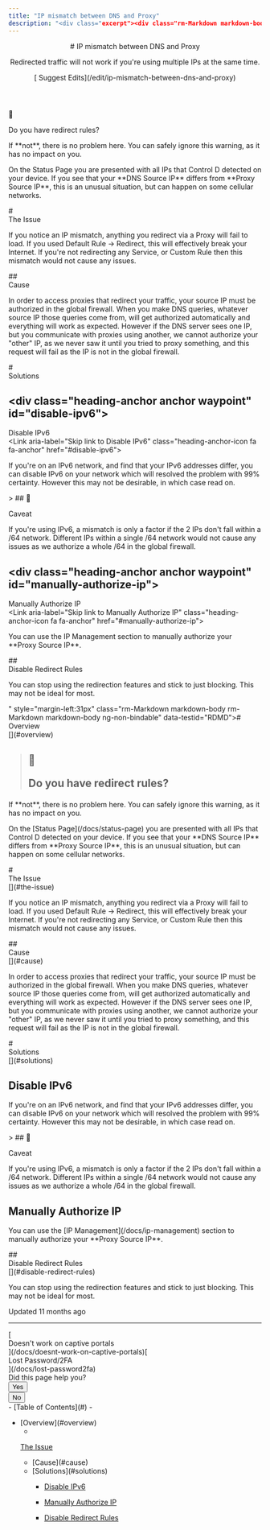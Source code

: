 ```yaml
---
title: "IP mismatch between DNS and Proxy"
description: "<div class="excerpt"><div class="rm-Markdown markdown-body" data-testid="RDMD"><p>Redirected traffic will not work if you're using multiple IPs at the same time.</p></div></div></div><div class="col-xs-3">[<i aria-hidden="true" class="icon icon-edit"></i> Suggest Edits](/edit/ip-mismatch-between-dns-and-proxy)</div></div></header><div class="grid-container-fluid" id="content-container"><section class="content-body grid-75"><div dehydrated="# <div class=&quot;heading-anchor anchor waypoint&quot; id=&quot;overview&quot;></div><div class=&quot;heading-text&quot;><div id=&quot;section-overview&quot; class=&quot;heading-anchor_backwardsCompatibility&quot;></div>Overview</div><Link aria-label=&quot;Skip link to Overview&quot; class=&quot;heading-anchor-icon fa fa-anchor&quot; href=&quot;#overview&quot;></Link>"
---
```


<header id="content-head"><div class="row clearfix"><div class="col-xs-9"># IP mismatch between DNS and Proxy

<div class="excerpt"><div class="rm-Markdown markdown-body" data-testid="RDMD"><p>Redirected traffic will not work if you're using multiple IPs at the same time.</p></div></div></div><div class="col-xs-3">[<i aria-hidden="true" class="icon icon-edit"></i> Suggest Edits](/edit/ip-mismatch-between-dns-and-proxy)</div></div></header><div class="grid-container-fluid" id="content-container"><section class="content-body grid-75"><div dehydrated="# <div class=&quot;heading-anchor anchor waypoint&quot; id=&quot;overview&quot;></div><div class=&quot;heading-text&quot;><div id=&quot;section-overview&quot; class=&quot;heading-anchor_backwardsCompatibility&quot;></div>Overview</div><Link aria-label=&quot;Skip link to Overview&quot; class=&quot;heading-anchor-icon fa fa-anchor&quot; href=&quot;#overview&quot;></Link>

> ## <span class=&quot;callout-icon&quot;>🚧</span><p>Do you have redirect rules?</p>

<p>If **not**, there is no problem here. You can safely ignore this warning, as it has no impact on you.</p>

<p>On the <Link href=&quot;/docs/status-page&quot; target=&quot;&quot; title=&quot;&quot; class=&quot;doc-link&quot; data-sidebar=&quot;status-page&quot;>Status Page</Link> you are presented with all IPs that Control D detected on your device. If you see that your **DNS Source IP** differs from **Proxy Source IP**, this is an unusual situation, but can happen on some cellular networks. </p>
# <div class=&quot;heading-anchor anchor waypoint&quot; id=&quot;the-issue&quot;></div><div class=&quot;heading-text&quot;><div id=&quot;section-the-issue&quot; class=&quot;heading-anchor_backwardsCompatibility&quot;></div>The Issue</div><Link aria-label=&quot;Skip link to The Issue&quot; class=&quot;heading-anchor-icon fa fa-anchor&quot; href=&quot;#the-issue&quot;></Link>

<p>If you notice an IP mismatch, anything you redirect via a Proxy will fail to load. If you used Default Rule -> Redirect, this will effectively break your Internet. If you&#x27;re not redirecting any Service, or Custom Rule then this mismatch would not cause any issues. </p>
## <div class=&quot;heading-anchor anchor waypoint&quot; id=&quot;cause&quot;></div><div class=&quot;heading-text&quot;><div id=&quot;section-cause&quot; class=&quot;heading-anchor_backwardsCompatibility&quot;></div>Cause</div><Link aria-label=&quot;Skip link to Cause&quot; class=&quot;heading-anchor-icon fa fa-anchor&quot; href=&quot;#cause&quot;></Link>

<p>In order to access proxies that redirect your traffic, your source IP must be authorized in the global firewall. When you make DNS queries, whatever source IP those queries come from, will get authorized automatically and everything will work as expected. However if the DNS server sees one IP, but you communicate with proxies using another, we cannot authorize your &quot;other&quot; IP, as we never saw it until you tried to proxy something, and this request will fail as the IP is not in the global firewall. </p>
# <div class=&quot;heading-anchor anchor waypoint&quot; id=&quot;solutions&quot;></div><div class=&quot;heading-text&quot;><div id=&quot;section-solutions&quot; class=&quot;heading-anchor_backwardsCompatibility&quot;></div>Solutions</div><Link aria-label=&quot;Skip link to Solutions&quot; class=&quot;heading-anchor-icon fa fa-anchor&quot; href=&quot;#solutions&quot;></Link>

## <div class=&quot;heading-anchor anchor waypoint&quot; id=&quot;disable-ipv6&quot;></div><div class=&quot;heading-text&quot;><div id=&quot;section-disable-i-pv-6&quot; class=&quot;heading-anchor_backwardsCompatibility&quot;></div>Disable IPv6</div><Link aria-label=&quot;Skip link to Disable IPv6&quot; class=&quot;heading-anchor-icon fa fa-anchor&quot; href=&quot;#disable-ipv6&quot;></Link>

<p>If you&#x27;re on an IPv6 network, and find that your IPv6 addresses differ, you can disable IPv6 on your network which will resolved the problem with 99% certainty. However this may not be desirable, in which case read on.</p>
> ## <span class=&quot;callout-icon&quot;>📘</span><p>Caveat</p>

<p>If you&#x27;re using IPv6, a mismatch is only a factor if the 2 IPs don&#x27;t fall within a /64 network. Different IPs within a single /64 network would not cause any issues as we authorize a whole /64 in the global firewall.</p>

## <div class=&quot;heading-anchor anchor waypoint&quot; id=&quot;manually-authorize-ip&quot;></div><div class=&quot;heading-text&quot;><div id=&quot;section-manually-authorize-ip&quot; class=&quot;heading-anchor_backwardsCompatibility&quot;></div>Manually Authorize IP</div><Link aria-label=&quot;Skip link to Manually Authorize IP&quot; class=&quot;heading-anchor-icon fa fa-anchor&quot; href=&quot;#manually-authorize-ip&quot;></Link>

<p>You can use the <Link href=&quot;/docs/ip-management&quot; target=&quot;&quot; title=&quot;&quot; class=&quot;doc-link&quot; data-sidebar=&quot;ip-management&quot;>IP Management</Link> section to manually authorize your **Proxy Source IP**.</p>
## <div class=&quot;heading-anchor anchor waypoint&quot; id=&quot;disable-redirect-rules&quot;></div><div class=&quot;heading-text&quot;><div id=&quot;section-disable-redirect-rules&quot; class=&quot;heading-anchor_backwardsCompatibility&quot;></div>Disable Redirect Rules</div><Link aria-label=&quot;Skip link to Disable Redirect Rules&quot; class=&quot;heading-anchor-icon fa fa-anchor&quot; href=&quot;#disable-redirect-rules&quot;></Link>

<p>You can stop using the redirection features and stick to just blocking. This may not be ideal for most.</p>" style="margin-left:31px" class="rm-Markdown markdown-body rm-Markdown markdown-body ng-non-bindable" data-testid="RDMD"># <div class="heading-anchor anchor waypoint" id="overview"></div><div class="heading-text"><div id="section-overview" class="heading-anchor_backwardsCompatibility"></div>Overview</div>[](#overview)

> ## <span class="callout-icon">🚧</span><p>Do you have redirect rules?</p>

<p>If **not**, there is no problem here. You can safely ignore this warning, as it has no impact on you.</p>

<p>On the [Status Page](/docs/status-page) you are presented with all IPs that Control D detected on your device. If you see that your **DNS Source IP** differs from **Proxy Source IP**, this is an unusual situation, but can happen on some cellular networks. </p>
# <div class="heading-anchor anchor waypoint" id="the-issue"></div><div class="heading-text"><div id="section-the-issue" class="heading-anchor_backwardsCompatibility"></div>The Issue</div>[](#the-issue)

<p>If you notice an IP mismatch, anything you redirect via a Proxy will fail to load. If you used Default Rule -> Redirect, this will effectively break your Internet. If you're not redirecting any Service, or Custom Rule then this mismatch would not cause any issues. </p>
## <div class="heading-anchor anchor waypoint" id="cause"></div><div class="heading-text"><div id="section-cause" class="heading-anchor_backwardsCompatibility"></div>Cause</div>[](#cause)

<p>In order to access proxies that redirect your traffic, your source IP must be authorized in the global firewall. When you make DNS queries, whatever source IP those queries come from, will get authorized automatically and everything will work as expected. However if the DNS server sees one IP, but you communicate with proxies using another, we cannot authorize your "other" IP, as we never saw it until you tried to proxy something, and this request will fail as the IP is not in the global firewall. </p>
# <div class="heading-anchor anchor waypoint" id="solutions"></div><div class="heading-text"><div id="section-solutions" class="heading-anchor_backwardsCompatibility"></div>Solutions</div>[](#solutions)

## <div class="heading-anchor anchor waypoint" id="disable-ipv6"></div><div class="heading-text"><div id="section-disable-i-pv-6" class="heading-anchor_backwardsCompatibility"></div>Disable IPv6</div>[](#disable-ipv6)

<p>If you're on an IPv6 network, and find that your IPv6 addresses differ, you can disable IPv6 on your network which will resolved the problem with 99% certainty. However this may not be desirable, in which case read on.</p>
> ## <span class="callout-icon">📘</span><p>Caveat</p>

<p>If you're using IPv6, a mismatch is only a factor if the 2 IPs don't fall within a /64 network. Different IPs within a single /64 network would not cause any issues as we authorize a whole /64 in the global firewall.</p>

## <div class="heading-anchor anchor waypoint" id="manually-authorize-ip"></div><div class="heading-text"><div id="section-manually-authorize-ip" class="heading-anchor_backwardsCompatibility"></div>Manually Authorize IP</div>[](#manually-authorize-ip)

<p>You can use the [IP Management](/docs/ip-management) section to manually authorize your **Proxy Source IP**.</p>
## <div class="heading-anchor anchor waypoint" id="disable-redirect-rules"></div><div class="heading-text"><div id="section-disable-redirect-rules" class="heading-anchor_backwardsCompatibility"></div>Disable Redirect Rules</div>[](#disable-redirect-rules)

<p>You can stop using the redirection features and stick to just blocking. This may not be ideal for most.</p></div><div class="UpdatedAt"><p class="DateLine "><i class="icon icon-watch"></i>Updated<!-- --> <!-- -->11 months ago<!-- --> </p></div><hr class="NextStepsDivider"><nav aria-label="Pagination Controls" class="PaginationControlsjDYuqu8pBMUy rm-Pagination">[<span class="PaginationControls-iconZbaZ3tgyhNmI icon-arrow-left2"></span><div class="PaginationControls-text3qEXHZU00znD PaginationControls-text_left3wBkn4C9R0W_">Doesn't work on captive portals</div>](/docs/doesnt-work-on-captive-portals)[<div class="PaginationControls-text3qEXHZU00znD PaginationControls-text_right3EIfWubgRVVP">Lost Password/2FA</div><span class="PaginationControls-iconZbaZ3tgyhNmI icon-arrow-right2"></span>](/docs/lost-password2fa)</nav><div class="rm-PageThumbs PageThumbs"><div class="PageThumbs-helpful">Did this page help you?<div class="PageThumbs-cta"><div class="Dropdown Dropdown_closed"><button aria-haspopup="dialog" class="Button Button_sm PageThumbs-button Dropdown-toggle Button_secondary Button_secondary_text" type="button" aria-expanded="false"><i class="icon icon-thumbs-up-2"></i><span>Yes</span></button></div><div class="Dropdown Dropdown_closed"><button aria-haspopup="dialog" class="Button Button_sm PageThumbs-button Dropdown-toggle Button_secondary Button_secondary_text" type="button" aria-expanded="false"><i class="icon icon-thumbs-down1"></i><span>No</span></button></div></div></div></div></section><section class="content-toc grid-25"><nav>- [<i class="icon icon-text-align-left"></i>Table of Contents](#)
- <ul>
<li>
[Overview](#overview)

- 
[The Issue](#the-issue)
<ul>
<li>[Cause](#cause)

</li>
<li>
[Solutions](#solutions)

- [Disable IPv6](#disable-ipv6)

- [Manually Authorize IP](#manually-authorize-ip)

- [Disable Redirect Rules](#disable-redirect-rules)

</li>
</ul></li></ul></nav></section></div><div class="ModalWrapper" id="tutorialmodal-root"></div>